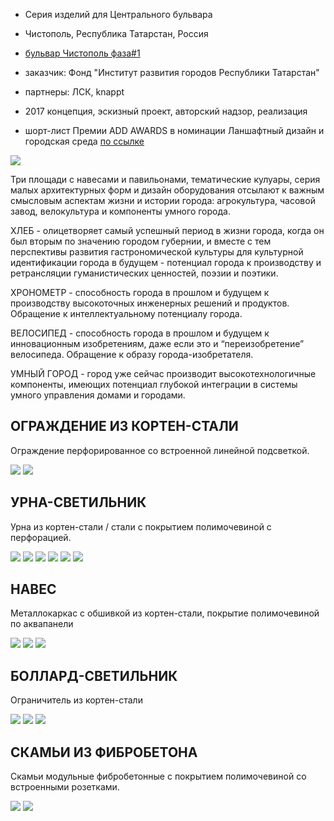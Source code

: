 

<Title>МОДЕЛЬ : : 4</Title>

- Серия изделий для Центрального бульвара
- Чистополь, Республика Татарстан, Россия 
- [бульвар Чистополь фаза#1](/repository/chistopol)


- заказчик: Фонд "Институт развития городов Республики Татарстан"
- партнеры: ЛСК, knappt


- 2017 концепция, эскизный проект, авторский надзор, реализация


- шорт-лист Премии ADD AWARDS в номинации Ланшафтный дизайн и городская среда 
[по ссылке](https://addawards.ru/nominations/detail.php?ELEMENT_ID=86102)


<Image src='https://unit4.io/files/model4/23.gif'/>

Три площади с навесами и павильонами, тематические кулуары, серия малых архитектурных форм и дизайн оборудования отсылают к важным смысловым аспектам жизни и истории города: агрокультура, часовой завод, велокультура и компоненты умного города.
            
ХЛЕБ - олицетворяет самый успешный период в жизни города, когда он был вторым по значению городом губернии, и вместе с тем перспективы развития гастрономической культуры для культурной идентификации города в будущем - потенциал города к производству и ретрансляции гуманистических ценностей, поэзии и поэтики.

ХРОНОМЕТР - способность города в прошлом и будущем к производству высокоточных инженерных решений и продуктов. Обращение к интеллектуальному потенциалу города.

ВЕЛОСИПЕД - способность города в прошлом и будущем к инновационным изобретениям, даже если это и “переизобретение” велосипеда. Обращение к образу города-изобретателя.
            
УМНЫЙ ГОРОД - город уже сейчас производит высокотехнологичные компоненты, имеющих потенциал глубокой интеграции в системы умного управления домами и городами.



## ОГРАЖДЕНИЕ ИЗ КОРТЕН-СТАЛИ

Ограждение перфорированное со встроенной линейной подсветкой.
                    
<Image src='https://unit4.io/files/model4/01.jpg'/>
<Image src='https://unit4.io/files/model4/02.jpg'/>

          
## УРНА-СВЕТИЛЬНИК

Урна из кортен-стали / стали с покрытием полимочевиной с перфорацией.

<Image src='https://unit4.io/files/model4/04.jpg'/>
<Image src='https://unit4.io/files/model4/05.jpg'/>
<Image src='https://unit4.io/files/model4/20.gif'/>
<Image src='https://unit4.io/files/model4/24.jpg'/>
<Image src='https://unit4.io/files/model4/03.jpg'/>
<Image src='https://unit4.io/files/model4/06.jpg'/>


## НАВЕС
Металлокаркас с обшивкой из кортен-стали, покрытие полимочевиной по аквапанели

<Image src='https://unit4.io/files/model4/09.jpg'/>
<Image src='https://unit4.io/files/model4/21.gif'/>
<Image src='https://unit4.io/files/model4/08.jpg'/>               

## БОЛЛАРД-СВЕТИЛЬНИК

Ограничитель из кортен-стали

<Image src='https://unit4.io/files/model4/12.jpg'/>
<Image src='https://unit4.io/files/model4/13.jpg'/>
<Image src='https://unit4.io/files/model4/11.jpg'/>


## СКАМЬИ ИЗ ФИБРОБЕТОНА

Скамьи модульные фибробетонные с покрытием полимочевиной со встроенными розетками.

<Image src='https://unit4.io/files/model4/16.jpg'/>
<Image src='https://unit4.io/files/model4/17.jpg'/>
